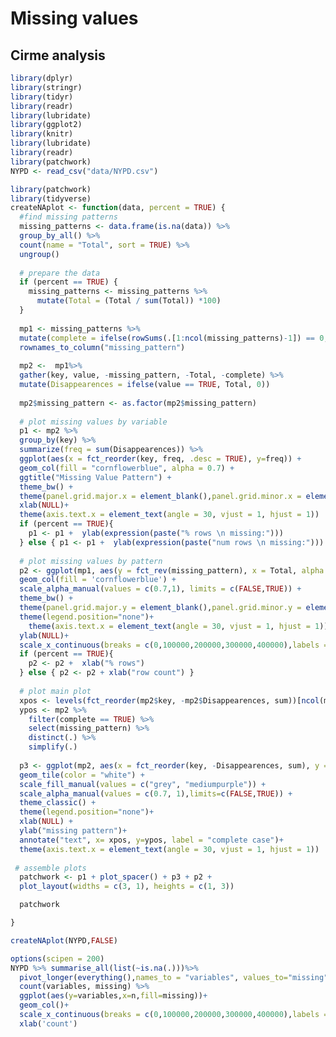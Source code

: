 # Missing values

## Cirme analysis

```r
library(dplyr)
library(stringr)
library(tidyr)
library(readr)
library(lubridate)
library(ggplot2)
library(knitr)
library(lubridate)
library(readr)
library(patchwork)
NYPD <- read_csv("data/NYPD.csv")
```

```r
library(patchwork)
library(tidyverse)
createNAplot <- function(data, percent = TRUE) {
  #find missing patterns
  missing_patterns <- data.frame(is.na(data)) %>%
  group_by_all() %>%
  count(name = "Total", sort = TRUE) %>%
  ungroup() 
  
  # prepare the data
  if (percent == TRUE) { 
    missing_patterns <- missing_patterns %>%
      mutate(Total = (Total / sum(Total)) *100) 
  }
  
  mp1 <- missing_patterns %>%
  mutate(complete = ifelse(rowSums(.[1:ncol(missing_patterns)-1]) == 0, TRUE, FALSE))%>%
  rownames_to_column("missing_pattern")
  
  mp2 <-  mp1%>%
  gather(key, value, -missing_pattern, -Total, -complete) %>%
  mutate(Disappearences = ifelse(value == TRUE, Total, 0))
    
  mp2$missing_pattern <- as.factor(mp2$missing_pattern)
  
  # plot missing values by variable
  p1 <- mp2 %>%
  group_by(key) %>%
  summarize(freq = sum(Disappearences)) %>%
  ggplot(aes(x = fct_reorder(key, freq, .desc = TRUE), y=freq)) +
  geom_col(fill = "cornflowerblue", alpha = 0.7) +
  ggtitle("Missing Value Pattern") +
  theme_bw() + 
  theme(panel.grid.major.x = element_blank(),panel.grid.minor.x = element_blank())+
  xlab(NULL)+
  theme(axis.text.x = element_text(angle = 30, vjust = 1, hjust = 1))
  if (percent == TRUE){
    p1 <- p1 +  ylab(expression(paste("% rows \n missing:"))) 
  } else { p1 <- p1 +  ylab(expression(paste("num rows \n missing:"))) }
  
  # plot missing values by pattern
  p2 <- ggplot(mp1, aes(y = fct_rev(missing_pattern), x = Total, alpha = complete)) +
  geom_col(fill = 'cornflowerblue') +
  scale_alpha_manual(values = c(0.7,1), limits = c(FALSE,TRUE)) +
  theme_bw() +
  theme(panel.grid.major.y = element_blank(),panel.grid.minor.y = element_blank())+
  theme(legend.position="none")+
    theme(axis.text.x = element_text(angle = 30, vjust = 1, hjust = 1))+
  ylab(NULL)+
  scale_x_continuous(breaks = c(0,100000,200000,300000,400000),labels = c(0,"100K","200K","300K","400K"))
  if (percent == TRUE){
    p2 <- p2 +  xlab("% rows") 
  } else { p2 <- p2 + xlab("row count") }
  
  # plot main plot
  xpos <- levels(fct_reorder(mp2$key, -mp2$Disappearences, sum))[ncol(missing_patterns)/2]
  ypos <- mp2 %>%
    filter(complete == TRUE) %>%
    select(missing_pattern) %>%
    distinct(.) %>%
    simplify(.)
  
  p3 <- ggplot(mp2, aes(x = fct_reorder(key, -Disappearences, sum), y = fct_rev(missing_pattern), fill = value, alpha = complete)) +
  geom_tile(color = "white") +
  scale_fill_manual(values = c("grey", "mediumpurple")) +
  scale_alpha_manual(values = c(0.7, 1),limits=c(FALSE,TRUE)) +
  theme_classic() +
  theme(legend.position="none")+
  xlab(NULL) +
  ylab("missing pattern")+
  annotate("text", x= xpos, y=ypos, label = "complete case")+
  theme(axis.text.x = element_text(angle = 30, vjust = 1, hjust = 1))
  
 # assemble plots
  patchwork <- p1 + plot_spacer() + p3 + p2 + 
  plot_layout(widths = c(3, 1), heights = c(1, 3))

  patchwork 

}
```

```r
createNAplot(NYPD,FALSE)
```
```r
options(scipen = 200)
NYPD %>% summarise_all(list(~is.na(.)))%>%
  pivot_longer(everything(),names_to = "variables", values_to="missing") %>%
  count(variables, missing) %>%
  ggplot(aes(y=variables,x=n,fill=missing))+
  geom_col()+
  scale_x_continuous(breaks = c(0,100000,200000,300000,400000),labels = c(0,"100K","200K","300K","400K"))+
  xlab('count')
```


